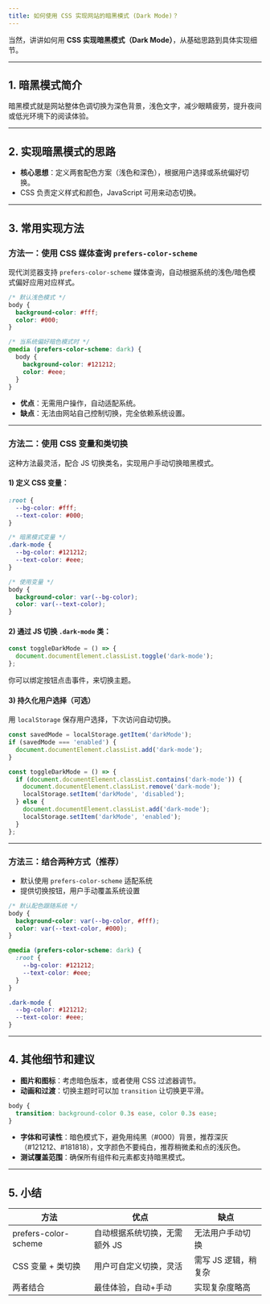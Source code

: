 ```yaml
---
title: 如何使用 CSS 实现网站的暗黑模式 (Dark Mode)？
---
```


当然，讲讲如何用 **CSS 实现暗黑模式（Dark Mode）**，从基础思路到具体实现细节。

---

## 1. 暗黑模式简介

暗黑模式就是网站整体色调切换为深色背景，浅色文字，减少眼睛疲劳，提升夜间或低光环境下的阅读体验。

---

## 2. 实现暗黑模式的思路

* **核心思想**：定义两套配色方案（浅色和深色），根据用户选择或系统偏好切换。
* CSS 负责定义样式和颜色，JavaScript 可用来动态切换。

---

## 3. 常用实现方法

### 方法一：使用 CSS 媒体查询 `prefers-color-scheme`

现代浏览器支持 `prefers-color-scheme` 媒体查询，自动根据系统的浅色/暗色模式偏好应用对应样式。

```css
/* 默认浅色模式 */
body {
  background-color: #fff;
  color: #000;
}

/* 当系统偏好暗色模式时 */
@media (prefers-color-scheme: dark) {
  body {
    background-color: #121212;
    color: #eee;
  }
}
```

* **优点**：无需用户操作，自动适配系统。
* **缺点**：无法由网站自己控制切换，完全依赖系统设置。

---

### 方法二：使用 CSS 变量和类切换

这种方法最灵活，配合 JS 切换类名，实现用户手动切换暗黑模式。

#### 1) 定义 CSS 变量：

```css
:root {
  --bg-color: #fff;
  --text-color: #000;
}

/* 暗黑模式变量 */
.dark-mode {
  --bg-color: #121212;
  --text-color: #eee;
}

/* 使用变量 */
body {
  background-color: var(--bg-color);
  color: var(--text-color);
}
```

#### 2) 通过 JS 切换 `.dark-mode` 类：

```js
const toggleDarkMode = () => {
  document.documentElement.classList.toggle('dark-mode');
};
```

你可以绑定按钮点击事件，来切换主题。

#### 3) 持久化用户选择（可选）

用 `localStorage` 保存用户选择，下次访问自动切换。

```js
const savedMode = localStorage.getItem('darkMode');
if (savedMode === 'enabled') {
  document.documentElement.classList.add('dark-mode');
}

const toggleDarkMode = () => {
  if (document.documentElement.classList.contains('dark-mode')) {
    document.documentElement.classList.remove('dark-mode');
    localStorage.setItem('darkMode', 'disabled');
  } else {
    document.documentElement.classList.add('dark-mode');
    localStorage.setItem('darkMode', 'enabled');
  }
};
```

---

### 方法三：结合两种方式（推荐）

* 默认使用 `prefers-color-scheme` 适配系统
* 提供切换按钮，用户手动覆盖系统设置

```css
/* 默认配色跟随系统 */
body {
  background-color: var(--bg-color, #fff);
  color: var(--text-color, #000);
}

@media (prefers-color-scheme: dark) {
  :root {
    --bg-color: #121212;
    --text-color: #eee;
  }
}

.dark-mode {
  --bg-color: #121212;
  --text-color: #eee;
}
```

---

## 4. 其他细节和建议

* **图片和图标**：考虑暗色版本，或者使用 CSS 过滤器调节。
* **动画和过渡**：切换主题时可以加 `transition` 让切换更平滑。

```css
body {
  transition: background-color 0.3s ease, color 0.3s ease;
}
```

* **字体和可读性**：暗色模式下，避免用纯黑（#000）背景，推荐深灰（#121212、#181818），文字颜色不要纯白，推荐稍微柔和点的浅灰色。
* **测试覆盖范围**：确保所有组件和元素都支持暗黑模式。

---

## 5. 小结

| 方法                   | 优点               | 缺点           |
| -------------------- | ---------------- | ------------ |
| prefers-color-scheme | 自动根据系统切换，无需额外 JS | 无法用户手动切换     |
| CSS 变量 + 类切换         | 用户可自定义切换，灵活      | 需写 JS 逻辑，稍复杂 |
| 两者结合                 | 最佳体验，自动+手动       | 实现复杂度略高      |

